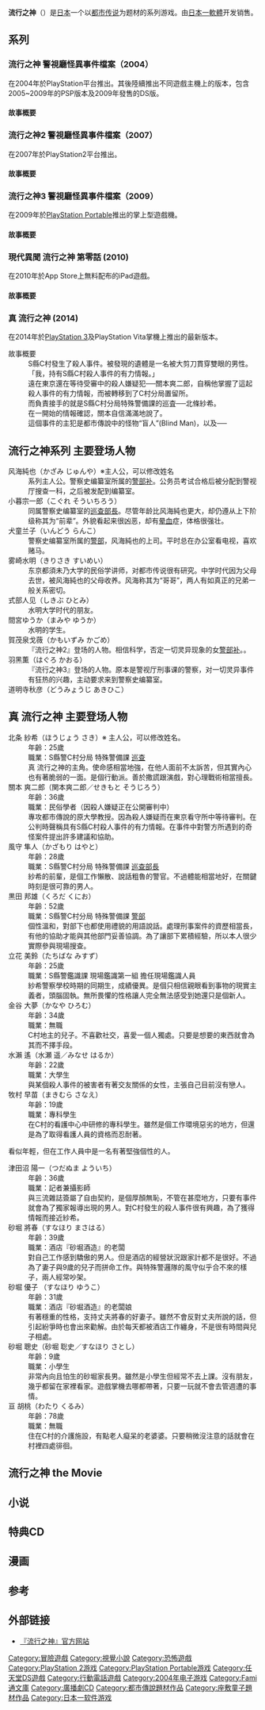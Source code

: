 {{unreferenced|time=2013-12-14T15:20:20+00:00}}

'''流行之神'''（{{lang-ja|流行り神 警視庁怪異事件ファイル}}）是[[日本|日本]]一个以[[都市传说|都市传说]]为题材的系列游戏。由[[日本一軟體|日本一軟體]]开发销售。

== 系列==

=== 流行之神 警視廳怪異事件檔案（2004）===
在2004年於PlayStation平台推出。其後陸續推出不同遊戲主機上的版本，包含2005~2009年的PSP版本及2009年發售的DS版。

====故事概要====

=== 流行之神2 警視廳怪異事件檔案（2007）===
在2007年於PlayStation2平台推出。

====故事概要====

=== 流行之神3 警視廳怪異事件檔案（2009）===
{{Infobox VG
| title = 流行之神3 警视厅怪异事件档案
| image =
| caption =
| japanese = 流行り神3 警視庁怪異事件ファイル
| english =
| genre = 恐怖冒险
| platform = [[PlayStation_Portable|PlayStation Portable]]
| developer = [[日本一軟體|日本一軟體]]
| publisher = 日本一軟體
| distributor = {{vgrelease|}}
| series =
| engine =
| modes = 单人
| released = 2009年8月6日
| onlinegame =
}}
在2009年於[[PlayStation_Portable|PlayStation Portable]]推出的掌上型遊戲機。

====故事概要====

=== 現代異聞 流行之神 第零話 (2010) ===
在2010年於App Store上無料配布的iPad遊戲。

====故事概要====

=== 真 流行之神 (2014) ===
在2014年於[[PlayStation_3|PlayStation 3]]及PlayStation Vita掌機上推出的最新版本。
;故事概要
:S縣C村發生了殺人事件。被發現的遺體是一名被大剪刀貫穿雙眼的男性。
:「我，持有S縣C村殺人事件的有力情報。」
:遠在東京還在等待受審中的殺人嫌疑犯──關本爽二郎，自稱他掌握了這起殺人事件的有力情報，而被轉移到了C村分局置留所。
:而負責接手的就是S縣C村分局特殊警備課的巡査──北條紗希。
:在一開始的情報確認，關本自信滿滿地說了。
:
:這個事件的主犯是都市傳說中的怪物“盲人”(Blind Man)，以及──

== 流行之神系列 主要登场人物 ==

;风海純也（かざみ じゅんや）※主人公，可以修改姓名
:系列主人公。警察史编纂室所属的[[警部补|警部补]]。公务员考试合格后被分配到警视厅搜查一科，之后被发配到编纂室。
;小暮宗一郎（こぐれ そういちろう）
:同属警察史编纂室的[[巡查部長|巡查部長]]。尽管年龄比风海純也更大，却仍遵从上下阶级称其为“前辈”。外貌看起来很凶恶，却有[[晕血|晕血]]症，体格很强壮。
;犬童兰子（いんどう らんこ）
:警察史编纂室所属的[[警部|警部]]，风海純也的上司。平时总在办公室看电视，喜欢赌马。
;雾崎水明（きりさき すいめい）
:东京都須未乃大学的民俗学讲师，对都市传说很有研究。中学时代因为父母去世，被风海純也的父母收养。风海称其为“哥哥”，两人有如真正的兄弟一般关系密切。
;式部人见（しきぶ ひとみ）
:水明大学时代的朋友。
;間宮ゆうか（まみや ゆうか）
:水明的学生。
;賀茂泉戈薇（かもいずみ かごめ）
:『流行之神2』登场的人物。相信科学，否定一切灵异现象的女[[警部补|警部补]]。。
;羽黑薫（はぐろ かおる）
:『流行之神3』登场的人物。原本是警视厅刑事课的警察，对一切灵异事件有狂热的兴趣，主动要求来到警察史编纂室。
;道明寺秋彦（どうみょうじ あきひこ）
:

==  真 流行之神 主要登场人物 ==

;北条 紗希（ほうじょう さき）※ 主人公，可以修改姓名。
:年齡：25歲
:職業：S縣警C村分局 特殊警備課 [[巡查|巡查]]
:真 流行之神的主角。使命感相當地強，在他人面前不太訴苦，但其實內心也有著脆弱的一面。是個行動派。善於撒謊跟演戲，對心理戰術相當擅長。
;關本 爽二郎（関本爽二郎／せきもと そうじろう）
:年齡：36歲
:職業：民俗學者（因殺人嫌疑正在公開審判中） 
:專攻都市傳說的原大學教授。因為殺人嫌疑而在東京看守所中等待審判。在公判時聲稱具有S縣C村殺人事件的有力情報。在事件中對警方所遇到的奇怪案件提出許多建議和協助。
;風守 隼人（かざもり はやと）
:年齡：28歲
:職業：S縣警C村分局 特殊警備課 [[巡查部長|巡查部長]]
:紗希的前輩，是個工作懶散、說話粗魯的警官。不過體能相當地好，在關鍵時刻是很可靠的男人。
;黒田 邦雄（くろだ くにお）
:年齡：52歲
:職業：S縣警C村分局 特殊警備課 [[警部|警部]]
:個性溫和，對部下也都使用禮貌的用語說話。處理刑事案件的資歷相當長，有他的協助才能與其他部門妥善協調。為了讓部下累積經驗，所以本人很少實際參與現場搜查。
;立花 美鈴（たちばな みすず）
:年齡：25歲
:職業：S縣警鑑識課 現場鑑識第一組 擔任現場鑑識人員
:紗希警察學校時期的同期生，成績優異。是個只相信親眼看到事物的現實主義者，頭腦固執。無所畏懼的性格讓人完全無法感受到她還只是個新人。
;金谷 大夢（かなや ひろむ）
:年齡：34歲
:職業：無職
:C村地主的兒子。不喜歡社交，喜愛一個人獨處。只要是想要的東西就會為其而不擇手段。
;水瀨 遙（水瀬 遥／みなせ はるか）
:年齡：22歲
:職業：大學生
:與某個殺人事件的被害者有著交友關係的女性，主張自己目前沒有戀人。
;牧村 早苗（まきむら さなえ）
:年齡：19歲
:職業：專科學生
:在C村的看護中心中研修的專科學生。雖然是個工作環境惡劣的地方，但還是為了取得看護人員的資格而忍耐著。
看似年輕，但在工作人員中是一名有著堅強個性的人。
;津田沼 陽一（つだぬま よういち）
:年齡：36歲
:職業：記者兼攝影師
:與三流雜誌簽屬了自由契約，是個厚顏無恥，不管在甚麼地方，只要有事件就會為了獨家報導出現的男人。對C村發生的殺人事件很有興趣，為了獲得情報而接近紗希。
;砂堀 將春（すなほり まさはる）
:年齡：39歲
:職業：酒店『砂堀酒造』的老闆
:對自己工作感到驕傲的男人。但是酒店的經營狀況跟家計都不是很好。不過為了妻子與9歲的兒子而拼命工作。與特殊警邏隊的風守似乎合不來的樣子，兩人經常吵架。
;砂堀 優子 （すなほり ゆうこ）
:年齡：31歲
:職業：酒店『砂堀酒造』的老闆娘
:有著穩重的性格，支持丈夫將春的好妻子。雖然不會反對丈夫所說的話，但引起紛爭時也會出來勸解。由於每天都被酒店工作纏身，不是很有時間與兒子相處。
;砂堀 聰史（砂堀 聡史／すなほり さとし）
:年齡：9歲
:職業：小學生
:非常內向且怕生的砂堀家長男。雖然是小學生但經常不去上課。沒有朋友，幾乎都留在家裡看家。遊戲掌機去哪都帶著，只要一玩就不會去管週遭的事情。
;亘 胡桃（わたり くるみ）
:年齡：78歲
:職業：無職
:住在C村的介護施設，有點老人癡呆的老婆婆。只要稍微沒注意的話就會在村裡四處徘徊。

== 流行之神 the Movie ==

== 小说 ==

== 特典CD ==

== 漫画 ==

== 参考 ==

== 外部链接 ==
* [http://hayarigami.com/index.html 『流行之神』官方网站] {{Wayback|url=http://hayarigami.com/index.html |date=20210126141419 }}

[[Category:冒險遊戲|Category:冒險遊戲]]
[[Category:視覺小說|Category:視覺小說]]
[[Category:恐怖遊戲|Category:恐怖遊戲]]
[[Category:PlayStation_2游戏|Category:PlayStation 2游戏]]
[[Category:PlayStation_Portable游戏|Category:PlayStation Portable游戏]]
[[Category:任天堂DS遊戲|Category:任天堂DS遊戲]]
[[Category:行動電話遊戲|Category:行動電話遊戲]]
[[Category:2004年电子游戏|Category:2004年电子游戏]]
[[Category:Fami通文庫|Category:Fami通文庫]]
[[Category:廣播劇CD|Category:廣播劇CD]]
[[Category:都市傳說題材作品|Category:都市傳說題材作品]]
[[Category:座敷童子題材作品|Category:座敷童子題材作品]]
[[Category:日本一软件游戏|Category:日本一软件游戏]]